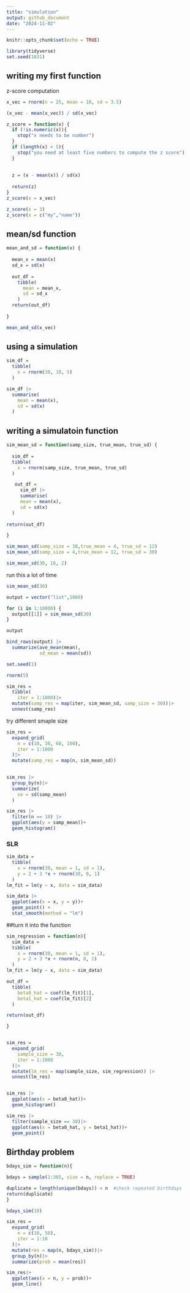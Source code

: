 ```yaml
---
title: "simulation"
output: github_document
date: "2024-11-02"
---
```


```r
knitr::opts_chunk$set(echo = TRUE)
```

```r
library(tidyverse)
set.seed(1031)
```

## writing my first function

z-score computation
```r
x_vec = rnorm(n = 25, mean = 10, sd = 3.5)

(x_vec - mean(x_vec)) / sd(x_vec)
```

```r
z_score = function(x) {
  if (!is.numeric(x)){
    stop("x needs to be number")
  }
  if (length(x) < 5){
    stop("you need at least five numbers to compute the z score")
  }
   
    
  z = (x - mean(x)) / sd(x)
  
  return(z)
}
z_score(x = x_vec)
```

```r
z_score(x = 3)
z_score(x = c("my","name"))
```

## mean/sd function

```r
mean_and_sd = function(x) {
  
  mean_x = mean(x)
  sd_x = sd(x)
  
  out_df = 
    tibble(
      mean = mean_x,
      sd = sd_x
    )
  return(out_df)
  
}

mean_and_sd(x_vec)
```

## using a simulation
```r
sim_df = 
  tibble(
    x = rnorm(30, 10, 5)
  )

sim_df |>
  summarise(
    mean = mean(x),
    sd = sd(x)
  )
```

## writing a simulatoin function
```r
sim_mean_sd = function(samp_size, true_mean, true_sd) {
    
  sim_df = 
  tibble(
    x = rnorm(samp_size, true_mean, true_sd)
  )

   out_df = 
     sim_df |>
     summarise(
     mean = mean(x),
     sd = sd(x)
  )
  
return(out_df)

}

sim_mean_sd(samp_size = 30,true_mean = 4, true_sd = 12)
sim_mean_sd(samp_size = 4,true_mean = 12, true_sd = 30)

sim_mean_sd(30, 16, 2)
```

run this a lot of time
```r
sim_mean_sd(30)
```

```r
output = vector("list",1000)

for (i in 1:10000) {
  output[[1]] = sim_mean_sd(30)
}

output
```

```r
bind_rows(output) |>
  summarize(ave_mean(mean),
            sd_mean = mean(sd))

set.seed(1)

rnorm(5)
```

```r
sim_res = 
  tibble(
    iter = 1:1000)|>
  mutate(samp_res = map(iter, sim_mean_sd, samp_size = 30))|>
  unnest(samp_res)
```


try different smaple size
```r
sim_res = 
  expand_grid(
    n = c(10, 30, 60, 100),
    iter = 1:1000
  )|>
  mutate(samp_res = map(n, sim_mean_sd))
  
```

```r
sim_res |>
  group_by(n)|>
  summarize(
    se = sd(samp_mean)
  )
```

```r
sim_res |>
  filter(n == 10) |>
  ggplot(aes(y = samp_mean))+
  geom_histogram()

```


### SLR
```r
sim_data = 
  tibble(
    x = rnorm(30, mean = 1, sd = 1),
    y = 2 + 3 *x + rnorm(30, 0, 1)
  )
lm_fit = lm(y ~ x, data = sim_data)

sim_data |>
  ggplot(aes(x = x, y = y))+
  geom_point() +
  stat_smooth(method = "lm")
```

##turn it into the function
```r
sim_regression = function(n){
  sim_data = 
  tibble(
    x = rnorm(30, mean = 1, sd = 1),
    y = 2 + 3 *x + rnorm(n, 0, 1)
  )
lm_fit = lm(y ~ x, data = sim_data)

out_df = 
  tibble(
    beta0_hat = coef(lm_fit)[1],
    beta1_hat = coef(lm_fit)[2]
  )

return(out_df)

}


sim_res = 
  expand_grid(
    sample_size = 30, 
    iter = 1:1000
  )|>
  mutate(lm_res = map(sample_size, sim_regression)) |>
  unnest(lm_res)


sim_res |>
  ggplot(aes(x = beta0_hat))+
  geom_histogram()

sim_res |>
  filter(sample_size == 30)|>
  ggplot(aes(x = beta0_hat, y = beta1_hat))+
  geom_point()
```


## Birthday problem
```r
bdays_sim = function(n){

bdays = sample(1:365, size = n, replace = TRUE)

duplicate = length(unique(bdays)) < n  #check repeated birthdays
return(duplicate)
}

bdays_sim(10)
```

```r
sim_res =
  expand_grid(
    n = c(10, 50),
    iter = 1:10
  )|>
  mutate(res = map(n, bdays_sim))|>
  group_by(n)|>
  summarize(prob = mean(res))

sim_res|>
  ggplot(aes(x = n, y = prob))+
  geom_line()
```

